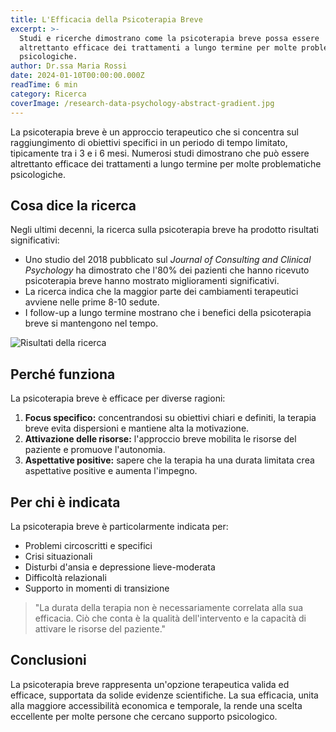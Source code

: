 ```yaml
---
title: L'Efficacia della Psicoterapia Breve
excerpt: >-
  Studi e ricerche dimostrano come la psicoterapia breve possa essere
  altrettanto efficace dei trattamenti a lungo termine per molte problematiche
  psicologiche.
author: Dr.ssa Maria Rossi
date: 2024-01-10T00:00:00.000Z
readTime: 6 min
category: Ricerca
coverImage: /research-data-psychology-abstract-gradient.jpg
---
```


La psicoterapia breve è un approccio terapeutico che si concentra sul raggiungimento di obiettivi specifici in un periodo di tempo limitato, tipicamente tra i 3 e i 6 mesi. Numerosi studi dimostrano che può essere altrettanto efficace dei trattamenti a lungo termine per molte problematiche psicologiche.

## Cosa dice la ricerca

Negli ultimi decenni, la ricerca sulla psicoterapia breve ha prodotto risultati significativi:

* Uno studio del 2018 pubblicato sul *Journal of Consulting and Clinical Psychology* ha dimostrato che l'80% dei pazienti che hanno ricevuto psicoterapia breve hanno mostrato miglioramenti significativi.
* La ricerca indica che la maggior parte dei cambiamenti terapeutici avviene nelle prime 8-10 sedute.
* I follow-up a lungo termine mostrano che i benefici della psicoterapia breve si mantengono nel tempo.

![Risultati della ricerca](/data-charts-research-results.jpg)

## Perché funziona

La psicoterapia breve è efficace per diverse ragioni:

1. **Focus specifico:** concentrandosi su obiettivi chiari e definiti, la terapia breve evita dispersioni e mantiene alta la motivazione.
2. **Attivazione delle risorse:** l'approccio breve mobilita le risorse del paziente e promuove l'autonomia.
3. **Aspettative positive:** sapere che la terapia ha una durata limitata crea aspettative positive e aumenta l'impegno.

## Per chi è indicata

La psicoterapia breve è particolarmente indicata per:

* Problemi circoscritti e specifici
* Crisi situazionali
* Disturbi d'ansia e depressione lieve-moderata
* Difficoltà relazionali
* Supporto in momenti di transizione

> "La durata della terapia non è necessariamente correlata alla sua efficacia. Ciò che conta è la qualità dell'intervento e la capacità di attivare le risorse del paziente."

## Conclusioni

La psicoterapia breve rappresenta un'opzione terapeutica valida ed efficace, supportata da solide evidenze scientifiche. La sua efficacia, unita alla maggiore accessibilità economica e temporale, la rende una scelta eccellente per molte persone che cercano supporto psicologico.
